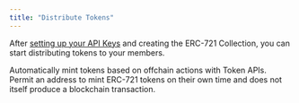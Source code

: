 ```yaml
---
title: "Distribute Tokens"
---
```


After [setting up your API Keys](/introduction/setting-up) and creating the ERC-721 Collection, you can start distributing tokens to your members.

<CardGroup cols={2}>
<Card
    title="Mint"
    icon="terminal"
    iconType="solid"
    href="/api-reference/v1/erc721/post/mint"
  >
    <div style={{ paddingTop: "8px", fontSize: "14px" }}>
      Automatically mint tokens based on offchain actions with Token APIs.  
    </div>
  </Card>
  <Card
    title="Permit"
    icon="terminal"
    iconType="solid"
    href="/api-reference/v1/erc721/post/permit"
  >
    <div style={{ paddingTop: "8px", fontSize: "14px" }}>
      Permit an address to mint ERC-721 tokens on their own time and does not itself produce a blockchain transaction.  
    </div>
  </Card>
</CardGroup>